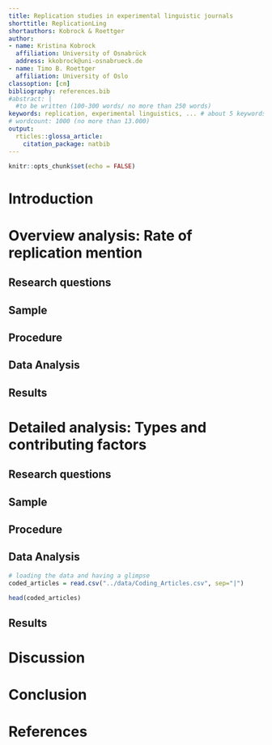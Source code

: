 ```yaml
---
title: Replication studies in experimental linguistic journals
shorttitle: ReplicationLing
shortauthors: Kobrock & Roettger
author:
- name: Kristina Kobrock
  affiliation: University of Osnabrück
  address: kkobrock@uni-osnabrueck.de
- name: Timo B. Roettger
  affiliation: University of Oslo
classoption: [cm]
bibliography: references.bib
#abstract: |
  #to be written (100-300 words/ no more than 250 words)
keywords: replication, experimental linguistics, ... # about 5 keywords/ up to 6
# wordcount: 1000 (no more than 13.000)
output: 
  rticles::glossa_article:
    citation_package: natbib
---
```


```r
knitr::opts_chunk$set(echo = FALSE)
```

# Introduction

# Overview analysis: Rate of replication mention
## Research questions
## Sample
## Procedure
## Data Analysis
## Results

# Detailed analysis: Types and contributing factors
## Research questions
## Sample
## Procedure
## Data Analysis
```r
# loading the data and having a glimpse
coded_articles = read.csv("../data/Coding_Articles.csv", sep="|")

head(coded_articles)
```
## Results

# Discussion

# Conclusion

<!--
# Abbreviations (mandatory if applicable) {#abbrev .unnumbered}

# Data availability/Supplementary files (optional) {#data-availabilitysupplementary-files-optional .unnumbered}

# Ethics and consent (optional) {#ethics-and-consent-optional .unnumbered}

# Funding information (optional) {#funding-information-optional .unnumbered}

# Acknowledgements (optional) {#acknowledgements-optional .unnumbered}

# Competing interests (mandatory) {#competing-interests-mandatory .unnumbered}

# Authors' contributions (optional) {#contrib .unnumbered}
-->

# References {#sec:refs .unnumbered}

<!--Glossa style in Citation Style Language (CSL) is available
[here](https://www.zotero.org/styles?q=Glossa). Many thanks to Mark
Dingemanse for creating this style.-->